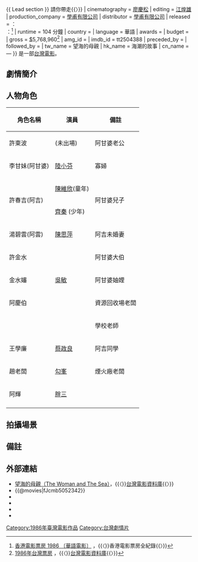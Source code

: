 {{ Lead section }}
{{Infobox Film
|  name               = 望海的母親
|  original_name      = ''{{lang|en|The Woman and The Sea}}''
|  image              =  
|  caption            = 
|  director           = [[蔡揚名|蔡揚名]] 
|  producer           = -{[[蔡松林|蔡松林]]}-
|  writer             = [[張永祥_(編劇)|張永祥]]
|  starring           = [[陸小芬|陸小芬]]<br>[[齊秦|齊秦]]<br>[[陳思萍|陳思萍]]
|  music              = [[張弘毅|張弘毅]]
|  movie_music        = [[葉璦菱|葉璦菱]]{{〈}}請你帶走{{〉}}
|  cinematography     = [[廖慶松|廖慶松]]
|  editing            = [[江煌雄|江煌雄]]
|  production_company = [[學甫有限公司|學甫有限公司]]
|  distributor        = [[學甫有限公司|學甫有限公司]]
|  released           = {{TWN}}：{{film date|1986|7|23}}<br>{{HKG-1959}}：{{film date|1986|9|26}}<ref>[http://www.angelfire.com/home/bobic/HK_Movies/HK/hk1986c-b5.htm 香港電影票房 1986 〔華語電影〕] {{Wayback|url=http://www.angelfire.com/home/bobic/HK_Movies/HK/hk1986c-b5.htm |date=20150924012504 }}，{{〈}}香港電影票房全紀錄{{〉}}</ref>
|  runtime            = 104 分鐘
|  country            = {{TW}}
|  language           = 華語
|  awards             = 
|  budget             = 
|  gross              = [[新台幣|$]]5,768,960<ref>[http://cinema.nccu.edu.tw/BOX/3A/3A86.HTM 1986年台灣票房] {{webarchive|url=https://web.archive.org/web/20080501023432/http://cinema.nccu.edu.tw/BOX/3A/3A86.HTM |date=2008-05-01 }}，{{〈}}[[台灣電影資料庫|台灣電影資料庫]]{{〉}}</ref>
|  amg_id             = 
|  imdb_id            = tt2504388
|  preceded_by        =
|  followed_by        = 
| tw_name = 望海的母親
| hk_name = 海潮的故事
| cn_name = —
}}
{{engname|《望海的母親》|''The Woman and The Sea''}}是一部[[台灣|台灣]][[電影|電影]]。

== 劇情簡介 ==

{{Cquote|
她是一個母親，最平凡也最不幸的那一個：交織著血、淚、汗，她等待了一生……|引自電影海報標題}}

== 人物角色 ==
{| class="wikitable" 
|- 
! 角色名稱 || 演員 || 備註
|- 
| 許東波 || (未出場) || 阿甘婆老公
|- 
| 李甘妹(阿甘婆) || [[陸小芬|陸小芬]] || 寡婦
|- 
|rowspan="2"| 許春吉(阿吉) || [[陳維欣|陳維欣]](童年) ||  rowspan="2"|阿甘婆兒子 
|- 
|[[齊秦|齊秦]] (少年)
|- 
| 湯碧雲(阿雲) || [[陳思萍|陳思萍]] || 阿吉未婚妻
|- 
| 許金水 || {{box|[[陳松勇|陳松勇]]}}  ||阿甘婆大伯 
|- 
| 金水嬸 || [[吳敏|吳敏]] || 阿甘婆妯娌
|- 
| 阿慶伯 || {{box|[[金塗|金塗]]}} || 資源回收場老闆
|- 
|  || {{box|[[卓勝利|卓勝利]]}} || 學校老師
|- 
| 王學廉 || [[蔡政良|蔡政良]] || 阿吉同學
|- 
| 趙老闆 || [[勾峯|勾峯]] || 煙火廠老闆
|- 
| 阿輝 || [[胖三|胖三]] || 
|- 
|}

==拍攝場景==

== 備註 ==
<references/>

== 外部連結 ==
*[https://web.archive.org/web/20041122064350/http://cinema.nccu.edu.tw/cinemaV2/film_show.htm?SID=2342 望海的母親（The Woman and The Sea）]，{{〈}}[[台灣電影資料庫|台灣電影資料庫]]{{〉}}
*{{@movies|fJcmb5052342}}
*{{hkmdb title|6835|海潮的故事}}
*{{Mtime|74209}}
*{{douban}}
*{{imdb title|2504388}}

{{蔡揚名}}
{{Taiwanese film-stub}}

[[Category:1986年臺灣電影作品|Category:1986年臺灣電影作品]]
[[Category:台灣劇情片|Category:台灣劇情片]]